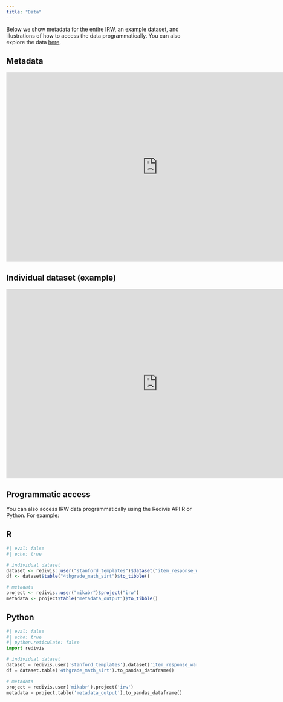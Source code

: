 ```yaml
---
title: "Data"
---
```

Below we show metadata for the entire IRW, an example dataset, and illustrations of how to access the data programmatically. You can also explore the data [here](https://redivis.com/datasets/as2e-cv7jb41fd/tables).

## Metadata
<iframe width="800" height="500" allowfullscreen src="https://redivis.com/embed/tables/6t2y-cb2dx1trf" style="border:0;"></iframe>


## Individual dataset (example)

<iframe width="800" height="500" allowfullscreen src="https://redivis.com/embed/tables/769d-20fsmqwp5" style="border:0;"></iframe>


## Programmatic access

You can also access IRW data programmatically using the Redivis API R or Python. For example:

::: {.panel-tabset}

## R

```r
#| eval: false
#| echo: true

# individual dataset
dataset <- redivis::user("stanford_templates")$dataset("item_response_warehouse")
df <- dataset$table("4thgrade_math_sirt")$to_tibble()

# metadata
project <- redivis::user("mikabr")$project("irw")
metadata <- project$table("metadata_output")$to_tibble()
```

## Python

```python
#| eval: false
#| echo: true
#| python.reticulate: false
import redivis

# individual dataset
dataset = redivis.user('stanford_templates').dataset('item_response_warehouse')
df = dataset.table('4thgrade_math_sirt').to_pandas_dataframe()

# metadata
project = redivis.user('mikabr').project('irw')
metadata = project.table('metadata_output').to_pandas_dataframe()
```

:::
